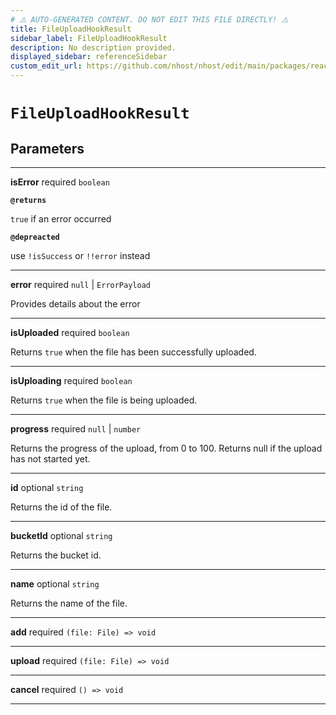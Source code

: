```yaml
---
# ⚠️ AUTO-GENERATED CONTENT. DO NOT EDIT THIS FILE DIRECTLY! ⚠️
title: FileUploadHookResult
sidebar_label: FileUploadHookResult
description: No description provided.
displayed_sidebar: referenceSidebar
custom_edit_url: https://github.com/nhost/nhost/edit/main/packages/react/src/useFileUpload.ts#L40
---
```


# `FileUploadHookResult`

## Parameters

---

**<span className="parameter-name">isError</span>** <span className="optional-status">required</span> `boolean`

**`@returns`**

`true` if an error occurred

**`@depreacted`**

use `!isSuccess` or `!!error` instead

---

**<span className="parameter-name">error</span>** <span className="optional-status">required</span> `null` | `ErrorPayload`

Provides details about the error

---

**<span className="parameter-name">isUploaded</span>** <span className="optional-status">required</span> `boolean`

Returns `true` when the file has been successfully uploaded.

---

**<span className="parameter-name">isUploading</span>** <span className="optional-status">required</span> `boolean`

Returns `true` when the file is being uploaded.

---

**<span className="parameter-name">progress</span>** <span className="optional-status">required</span> `null` | `number`

Returns the progress of the upload, from 0 to 100. Returns null if the upload has not started yet.

---

**<span className="parameter-name">id</span>** <span className="optional-status">optional</span> `string`

Returns the id of the file.

---

**<span className="parameter-name">bucketId</span>** <span className="optional-status">optional</span> `string`

Returns the bucket id.

---

**<span className="parameter-name">name</span>** <span className="optional-status">optional</span> `string`

Returns the name of the file.

---

**<span className="parameter-name">add</span>** <span className="optional-status">required</span> `(file: File) => void`

---

**<span className="parameter-name">upload</span>** <span className="optional-status">required</span> `(file: File) => void`

---

**<span className="parameter-name">cancel</span>** <span className="optional-status">required</span> `() => void`

---
